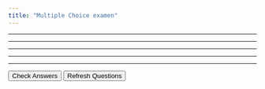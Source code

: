 ```yaml
---
title: "Multiple Choice examen"
---
```



<!-- Questions and Options -->
<div id="quiz-container">
  <div id="question1" class="question-container"></div>
  <hr>
  <div id="question2" class="question-container"></div>
  <hr>
  <div id="question3" class="question-container"></div>
  <hr>
  <div id="question4" class="question-container"></div>
  <hr>
  <div id="question5" class="question-container"></div>
  <hr>
</div>

<!-- Buttons -->
<div>
  <button onclick="checkAnswers()">Check Answers</button>
  <button onclick="loadQuestions()">Refresh Questions</button>
</div>

<script>
  let quizData = [];

  function loadQuizData() {
    fetch("ch02_combined_questions_answers_mc.json")
      .then((response) => response.json())
      .then((data) => {
        quizData = data;
        loadQuestions();
      });
  }

  function shuffleArray(array) {
    for (let i = array.length - 1; i > 0; i--) {
      const j = Math.floor(Math.random() * (i + 1));
      [array[i], array[j]] = [array[j], array[i]];
    }
  }

  function loadQuestion(questionId) {
    const randomIndex = Math.floor(Math.random() * quizData.length);
    const question = quizData[randomIndex].question;
    const options = quizData[randomIndex].options.split("; ");
    shuffleArray(options);

    const questionElement = document.getElementById(questionId);
    questionElement.innerHTML = `<p>${question}</p>`;
    const optionsDiv = document.createElement("div");

    options.forEach((option, index) => {
      const radioButton = document.createElement("input");
      radioButton.type = "radio";
      radioButton.name = `${questionId}-option`;
      radioButton.id = `${questionId}-option${index}`;
      radioButton.value = option;

      const label = document.createElement("label");
      label.htmlFor = `${questionId}-option${index}`;
      label.textContent = option;

      optionsDiv.appendChild(radioButton);
      optionsDiv.appendChild(label);
      optionsDiv.appendChild(document.createElement("br"));
    });

    questionElement.appendChild(optionsDiv);
    questionElement.innerHTML += '<p class="feedback" style="display: none;"></p>';
  }

  function loadQuestions() {
    for (let i = 1; i <= 5; i++) {
      loadQuestion(`question${i}`);
    }
  }

  function checkAnswers() {
    for (let i = 1; i <= 5; i++) {
      const questionElement = document.getElementById(`question${i}`);
      const questionText = questionElement.querySelector("p").textContent;
      const correctAnswer = quizData.find(
        (q) => q.question === questionText
      ).correct_answer;

      const options = questionElement.querySelectorAll(
        `input[name="question${i}-option"]`
      );
      let selectedOption = null;
      options.forEach((option) => {
        if (option.checked) {
          selectedOption = option.value;
        }
      });

      const feedbackElement = questionElement.querySelector(".feedback");
      if (selectedOption) {
        if (selectedOption.toLowerCase() === correctAnswer.toLowerCase()) {
          feedbackElement.textContent = "Correct!";
          feedbackElement.style.color = "green";
        } else {
          feedbackElement.textContent = `Incorrect! The correct answer is ${correctAnswer}.`;
          feedbackElement.style.color = "red";
        }
      } else {
        feedbackElement.textContent = "No option selected. Please choose an answer.";
        feedbackElement.style.color = "orange";
}
feedbackElement.style.display = "block";
}
}

loadQuizData();
</script>
